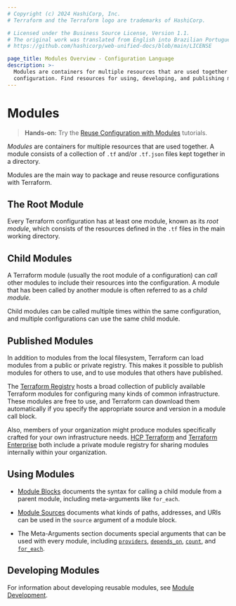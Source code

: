 ```yaml
---
# Copyright (c) 2024 HashiCorp, Inc.
# Terraform and the Terraform logo are trademarks of HashiCorp.

# Licensed under the Business Source License, Version 1.1.
# The original work was translated from English into Brazilian Portuguese.
# https://github.com/hashicorp/web-unified-docs/blob/main/LICENSE

page_title: Modules Overview - Configuration Language
description: >-
  Modules are containers for multiple resources that are used together in a
  configuration. Find resources for using, developing, and publishing modules.
---
```


# Modules

> **Hands-on:** Try the [Reuse Configuration with Modules](/terraform/tutorials/modules?utm_source=WEBSITE&utm_medium=WEB_IO&utm_offer=ARTICLE_PAGE&utm_content=DOCS) tutorials.

_Modules_ are containers for multiple resources that are used together. A module
consists of a collection of `.tf` and/or `.tf.json` files kept together in a
directory.

Modules are the main way to package and reuse resource configurations with
Terraform.

## The Root Module

Every Terraform configuration has at least one module, known as its
_root module_, which consists of the resources defined in the `.tf` files in
the main working directory.

## Child Modules

A Terraform module (usually the root module of a configuration) can _call_ other
modules to include their resources into the configuration. A module that has
been called by another module is often referred to as a _child module._

Child modules can be called multiple times within the same configuration, and
multiple configurations can use the same child module.

## Published Modules

In addition to modules from the local filesystem, Terraform can load modules
from a public or private registry. This makes it possible to publish modules for
others to use, and to use modules that others have published.

The [Terraform Registry](https://registry.terraform.io/browse/modules) hosts a
broad collection of publicly available Terraform modules for configuring many
kinds of common infrastructure. These modules are free to use, and Terraform can
download them automatically if you specify the appropriate source and version in
a module call block.

Also, members of your organization might produce modules specifically crafted
for your own infrastructure needs. [HCP Terraform](https://cloud.hashicorp.com/products/terraform) and
[Terraform Enterprise](/terraform/enterprise) both include a private
module registry for sharing modules internally within your organization.

## Using Modules

- [Module Blocks](/terraform/language/modules/syntax) documents the syntax for
  calling a child module from a parent module, including meta-arguments like
  `for_each`.

- [Module Sources](/terraform/language/modules/sources) documents what kinds of paths,
  addresses, and URIs can be used in the `source` argument of a module block.

- The Meta-Arguments section documents special arguments that can be used with
  every module, including
  [`providers`](/terraform/language/meta-arguments/module-providers),
  [`depends_on`](/terraform/language/meta-arguments/depends_on),
  [`count`](/terraform/language/meta-arguments/count),
  and [`for_each`](/terraform/language/meta-arguments/for_each).

## Developing Modules

For information about developing reusable modules, see
[Module Development](/terraform/language/modules/develop).
